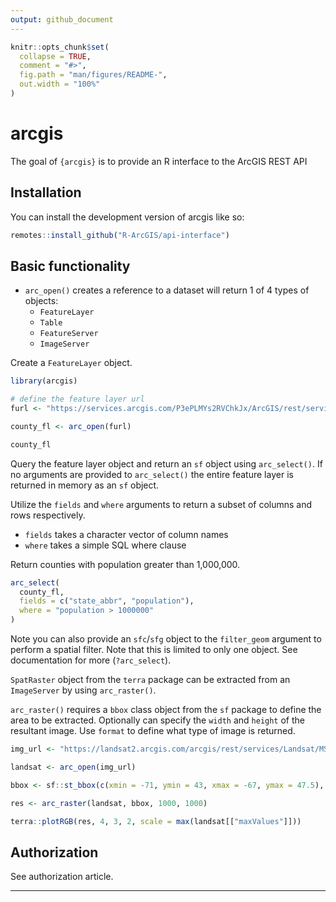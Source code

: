 ```yaml
---
output: github_document
---
```


<!-- README.md is generated from README.Rmd. Please edit that file -->

```r
knitr::opts_chunk$set(
  collapse = TRUE,
  comment = "#>",
  fig.path = "man/figures/README-",
  out.width = "100%"
)
```

# arcgis

<!-- badges: start -->
<!-- badges: end -->

The goal of `{arcgis}` is to provide an R interface to the ArcGIS REST API 

## Installation

You can install the development version of arcgis like so:


``` r
remotes::install_github("R-ArcGIS/api-interface")
```


## Basic functionality 

- `arc_open()` creates a reference to a dataset will return 1 of 4 types of objects:
  - `FeatureLayer`
  - `Table`
  - `FeatureServer`
  - `ImageServer`
  
  
Create a `FeatureLayer` object.
  
```r
library(arcgis)

# define the feature layer url
furl <- "https://services.arcgis.com/P3ePLMYs2RVChkJx/ArcGIS/rest/services/USA_Counties_Generalized_Boundaries/FeatureServer/0"

county_fl <- arc_open(furl)

county_fl
```


Query the feature layer object and return an `sf` object using `arc_select()`. If no arguments are provided to `arc_select()` the entire feature layer is returned in memory as an `sf` object. 

Utilize the `fields` and `where` arguments to return a subset of columns and rows respectively. 

- `fields` takes a character vector of column names
- `where` takes a simple SQL where clause

Return counties with population greater than 1,000,000.

```r
arc_select(
  county_fl, 
  fields = c("state_abbr", "population"), 
  where = "population > 1000000"
)
```
Note you can also provide an `sfc`/`sfg` object to the `filter_geom` argument to perform a spatial filter. Note that this is limited to only one object. See documentation for more (`?arc_select`).

`SpatRaster` object from the `terra` package can be extracted from an `ImageServer` by using `arc_raster()`. 

`arc_raster()` requires a `bbox` class object from the `sf` package to define the area to be extracted. Optionally can specify the `width` and `height` of the resultant image. Use `format` to define what type of image is returned. 

```r
img_url <- "https://landsat2.arcgis.com/arcgis/rest/services/Landsat/MS/ImageServer"

landsat <- arc_open(img_url)

bbox <- sf::st_bbox(c(xmin = -71, ymin = 43, xmax = -67, ymax = 47.5), crs = 4326)

res <- arc_raster(landsat, bbox, 1000, 1000)

terra::plotRGB(res, 4, 3, 2, scale = max(landsat[["maxValues"]]))
```
## Authorization

See authorization article. 



------------------------

<!-- # DEPRECATED FROM HERE DOWN  -->

<!-- TODO update and rewrite -->

<!-- ## Feature Layers -->

<!-- Read in data from a feature layer. arcgis implements a `FeatureLayer` class object which is used to control how we read data from a Feature Layer service.  -->

<!-- Create a `FeatureLayer` with `feature_layer()` which takes the url of the feature layer as its only argument.  -->

<!-- ```{r example} -->
<!-- library(arcgis) -->

<!-- # define the feature layer url -->
<!-- furl <- "https://services.arcgis.com/P3ePLMYs2RVChkJx/ArcGIS/rest/services/USA_Counties_Generalized_Boundaries/FeatureServer/0" -->

<!-- # create a feature layer -->
<!-- county_fl <- feature_layer(furl) -->

<!-- county_fl -->
<!-- ``` -->

<!-- `FeatureLayer` objects are lists that contain metadata from the FeatureServer. The data that is used to create the `FeatureLayer` is taken directly from the url when displayed in json format. `FeatureLayer`s are intended to work somewhat similarly to a lazy table where data is only brought into memory when explicitly requested.  -->

<!-- The `collect_layer()` function will fetch all data for a layer from the REST endpoint and write it to the appropriate type—either an sf object or a data frame.  -->

<!-- ```{r cars} -->
<!-- county_sf <- collect_layer(county_fl) -->

<!-- county_sf -->
<!-- ``` -->

<!-- We can check to see what fields and types are present in our feature layer using `list_fields()`.  -->

<!-- ```{r} -->
<!-- list_fields(county_fl) -->
<!-- ``` -->

<!-- You can provide a more detailed query to the layer using `query_layer()`.  -->


<!-- ```{r} -->
<!-- res <- query_layer( -->
<!--   county_fl,  -->
<!--   where = "STATE_NAME = 'California' and POPULATION >= 30000", -->
<!--   fields = c("FIPS", "STATE_NAME", "SQMI", "POPULATION") -->
<!-- ) -->

<!-- res -->
<!-- ``` -->

<!-- Additionally, you can provide sf objects as spatial filters based on a predicate function.  Possible options are "intersects", "contains", "crosses", "overlaps", "touches", and "within". -->

<!-- In this example we create a polygon representing the bounding box of the West Coast of the US to act as our spatial filter.  -->

<!-- ```{r} -->
<!-- west_coast_bbox <- sf::st_as_sfc( -->
<!--   sf::st_bbox(c(xmin = -125, ymin = 32, xmax = -114, ymax = 49)) -->
<!-- ) -->

<!-- west_coast_bbox -->
<!-- ``` -->

<!-- We can then provide it as input to the `filter_geom` argument to act as a spatial filter.  -->

<!-- ```{r} -->
<!-- res <- query_layer( -->
<!--   county_fl,  -->
<!--   filter_geom = west_coast_bbox -->
<!-- ) -->

<!-- plot(res$geometry) -->
<!-- plot(west_coast_bbox, lty = 3, add = TRUE) -->
<!-- ``` -->

<!-- For manual control of the parameters that will be sent to the REST API you can use `update_params()`. This function allows you to built up your query iteratively and programmatically without executing the query right away. Use it in conjunction with `collect_layer()` for a lazy-ish process. -->

<!-- ```{r} -->
<!-- fl_query <- update_params( -->
<!--   county_fl,  -->
<!--   where = "STATE_NAME = 'New Hampshire'", -->
<!--   outFields = "STATE_NAME,POPULATION" -->
<!-- ) -->

<!-- fl_query -->
<!-- ``` -->

<!-- Notice the appended query. You can execute the query and bring the results into memory using `collect_layer()`. -->

<!-- ```{r} -->
<!-- collect_layer(fl_query) -->
<!-- ``` -->

<!-- ## Interfacing with `{arcgisbinding}` -->


<!-- - to do.... -->


<!-- ### dplyr-like syntax -->

<!-- You may not need all of these fields or features in your R session. If that's the case, it is more effective to bring in only a subset of the data that you need. We can limit what is brought into memory by using `select()` and `filter()` functions to build up a query that can be sent the rest API.  -->

<!-- The `select()` `FeatureLayer` method supports using `{tidyselect}` functions except the `where()` function. -->

<!-- ```{r} -->
<!-- county_fl |>  -->
<!--   select(contains("STATE")) -->
<!-- ``` -->

<!-- Now that we've ran `select()` on the `FeatureLayer` query parameters are printed out. The parameters will be sent along when the results are `collect()`ed.  -->

<!-- You can further subset your data by using `filter()`. Note that filtering is fairly limited ([see API documentation for more](https://developers.arcgis.com/rest/services-reference/enterprise/query-feature-service-layer-.htm#GUID-BC2AD141-3386-49FB-AA09-FF341145F614)). -->

<!-- ```{r} -->
<!-- county_query <- county_fl |>  -->
<!--   select(starts_with("STATE")) |>  -->
<!--   filter(STATE_NAME == "Alabama") -->

<!-- county_query -->
<!-- ``` -->

<!-- Bring it into memory with `collect()`. -->

<!-- ```{r} -->
<!-- res <- collect(county_query) -->
<!-- res -->
<!-- ``` -->


<!-- ### Other `FeatureLayer` functions -->

<!-- You can add any parameter that you'd like that is supported by the query parameters [listed in the documentation](https://developers.arcgis.com/rest/services-reference/enterprise/query-feature-service-layer-.htm#GUID-BC2AD141-3386-49FB-AA09-FF341145F614) with the using the `update_params()` function. -->


<!-- ```{r} -->
<!-- county_query |>  -->
<!--   update_params(returnIdsOnly = "true") |>  -->
<!--   collect() -->
<!-- ``` -->

<!-- Maybe, you want to clear our your query parameters, use `clear_query()`. -->

<!-- ```{r} -->
<!-- clear_query(county_query) -->
<!-- ``` -->

<!-- To preview only a few features from the feature layer use `head()` -->

<!-- ```{r} -->
<!-- head(county_query) -->
<!-- ``` -->


<!-- ## `FeatureServers` -->


<!-- FeatureServers contain one or more `FeatureLayers` or `Tables`.  -->

<!-- ```{r} -->
<!-- ft_srv <- feature_server( -->
<!--   "https://services2.arcgis.com/j80Jz20at6Bi0thr/ArcGIS/rest/services/List_of_Providers/FeatureServer/" -->
<!--   ) -->

<!-- ft_srv -->
<!-- ``` -->

<!-- Access elements by ID with `get_layer()` -->

<!-- ```{r} -->
<!-- get_layer(ft_srv, 27) -->
<!-- ``` -->

<!-- Get a list of all elements. -->

<!-- ```{r} -->
<!-- get_all_layers(ft_srv) -->
<!-- ``` -->

<!-- ## Conversion to Esri JSON -->


<!-- sf objects can be converted to Esri JSON representation. These can be Geometry Objects, FeatureSets, or arrays of Features.  -->

<!-- `st_as_geometry()` works with objects of class `sfg` and creates a Geometry Object. `st_as_featureset()` creates a FeatureSet from an sf or sfc object. sfc objects will have 0 length attributes. `st_as_features()` works with an sf or sfc object.  -->


<!-- ```{r} -->
<!-- st_as_geometry(res[["geometry"]][[30]]) |>  -->
<!--   # print nicely with jsonify -->
<!--   jsonify::pretty_json() -->
<!-- ``` -->

<!-- ```{r} -->
<!-- st_as_featureset(res[30,]) |>  -->
<!--   jsonify::pretty_json() -->
<!-- ``` -->
